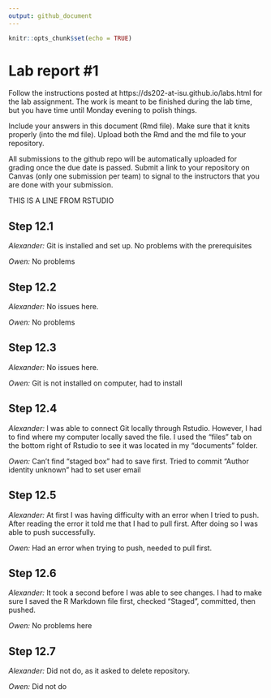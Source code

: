 ```yaml
---
output: github_document
---
```


<!-- README.md is generated from README.Rmd. Please edit the README.Rmd file -->


```r
knitr::opts_chunk$set(echo = TRUE)
```

# Lab report #1

Follow the instructions posted at https://ds202-at-isu.github.io/labs.html for the lab assignment. The work is meant to be finished during the lab time, but you have time until Monday evening to polish things.

Include your answers in this document (Rmd file). Make sure that it knits properly (into the md file). Upload both the Rmd and the md file to your repository.  

All submissions to the github repo will be automatically uploaded for grading once the due date is passed.
Submit a link to your repository on Canvas (only one submission per team) to signal to the instructors that you are done with your submission.

THIS IS A LINE FROM RSTUDIO

## Step 12.1

*Alexander:* Git is installed and set up. No problems with the prerequisites

*Owen:* No problems

## Step 12.2

*Alexander:* No issues here.

*Owen:* No problems

## Step 12.3 

*Alexander:* No issues here.

*Owen:* Git is not installed on computer, had to install

## Step 12.4

*Alexander:* I was able to connect Git locally through Rstudio. However, I had to find where my computer locally saved the file. I used the "files" tab on the bottom right of Rstudio to see it was located in my "documents" folder.

*Owen:* Can't find "staged box" had to save first. Tried to commit "Author identity unknown" had to set user email

## Step 12.5 

*Alexander:* At first I was having difficulty with an error when I tried to push. After reading the error it told me that I had to pull first. After doing so I was able to push successfully.

*Owen:* Had an error when trying to push, needed to pull first.

## Step 12.6

*Alexander:* It took a second before I was able to see changes. I had to make sure I saved the R Markdown file first, checked "Staged", committed, then pushed.

*Owen:* No problems here

## Step 12.7

*Alexander:* Did not do, as it asked to delete repository.

*Owen:* Did not do
